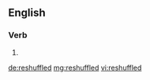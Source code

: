 ==English==

===Verb===
{{head|en|verb form}}

# {{en-past of|reshuffle}}

[[de:reshuffled]]
[[mg:reshuffled]]
[[vi:reshuffled]]